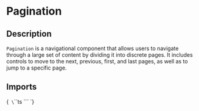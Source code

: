 
<Meta title="Components/Pagination" of={PaginationStories} />

# Pagination

## Description

`Pagination` is a navigational component that allows users to navigate through a large set of content by dividing it into discrete pages. It includes controls to move to the next, previous, first, and last pages, as well as to jump to a specific page.

## Imports

<Markdown>{`
\`\`\`ts
\`\`\`
`}</Markdown>

<Primary />

<ArgTypes of={Pagination}/>

